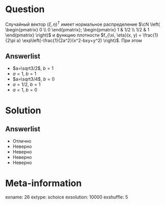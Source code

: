 Question
========
  Случайный вектор $(\xi, \eta)^T$ имеет нормальное распределение
  $\cN \left(
  \begin{pmatrix}
    0 \\
    0
  \end{pmatrix};
  \begin{pmatrix}
    1 & 1/2 \\
    1/2 & 1
  \end{pmatrix}
\right)$ и функцию плотности $f_{\xi, \eta}(x, y) = \frac{1}{2\pi a} \exp\left(-\frac{1}{2a^2}(x^2-bxy+y^2) \right)$. При этом

  

Answerlist
----------
*  $a=\sqrt3/2$, $b=1$
*  $a=1$, $b=1$
*  $a=\sqrt3/4$, $b=0$
*  $a=1/2$, $b=1$
*  $a=1$, $b=0$

Solution
========

Answerlist
----------
*  Отлично
*  Неверно
*  Неверно
*  Неверно
*  Неверно

Meta-information
================
exname: 26
extype: schoice
exsolution: 10000
exshuffle: 5
